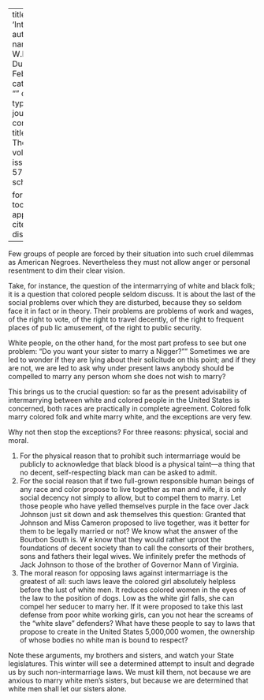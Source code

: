 
---
title: 'Intermarriage'
author:
  - name:
      given: W.E.B.
      family: Du Bois
date: Feb. 1913
categories: 
  - ""
citation: 
  type: article-journal
  container-title: The Crisis
  volume: 5
  issue: 4
  page: 57
google-scholar: true

format:
  html:
    toc: false
    appendix-cite-as: display
---


Few  groups of people are forced by their situation into such cruel dilem­mas as American Ne­groes. Nevertheless they must not allow anger or personal resentment to dim their clear vision.

Take, for instance, the question of the intermarrying of white and black folk; it is a question that colored people sel­dom discuss. It is about the last of the social problems over which they are dis­turbed, because they so seldom face it in fact or in theory. Their problems are problems of work and wages, of the right to vote, of the right to travel decently, of the right to frequent places of pub­ lic amusement, of the right to public security.

White people, on the other hand, for the most part profess to see but one prob­lem: "Do you want your sister to marry a Nigger?"" Sometimes we are led to wonder if they are lying about their solicitude on this point; and if they are not, we are led to ask why under present laws anybody should be compelled to marry any person whom she does not wish to marry?

This brings us to the crucial question: so far as the present advisability of intermarrying between white and colored people in the United States is concerned, both races are practically in complete agreement. Colored folk marry colored folk and white marry white, and the exceptions are very few.

Why not then stop the exceptions? For three reasons: physical, social and moral.

1. For the physical reason that to prohibit such intermarriage would be publicly to acknowledge that black blood is a physical taint---a thing that no decent, self-respecting black man can be asked to admit.
2. For the social reason that if two full-grown responsible human beings of any race and color propose to live to­gether as man and wife, it is only social decency not simply to allow, but to com­pel them to marry. Let those people who have yelled themselves purple in the face over Jack Johnson just sit down and ask themselves this question: Granted that Johnson and Miss Cameron proposed to live together, was it better for them to be legally married or not? We know what the answer of the Bourbon South is. W e know that they would rather uproot the foundations of decent society than to call the consorts of their brothers, sons and fathers their legal wives. We infinitely prefer the methods of Jack Johnson to those of the brother of Governor Mann of Virginia.
3. The moral reason for opposing laws against intermarriage is the greatest of all: such laws leave the colored girl absolutely helpless before the lust of white men. It reduces colored women in the eyes of the law to the position of  dogs. Low as the white girl falls, she can compel her seducer to marry her. If it were proposed to take this last defense from poor white working girls, can you not hear the screams of the "white slave" defenders? What have these people to say to laws that propose to create in the United States 5,000,000 women, the ownership of whose bodies no white man is bound to respect?

Note these arguments, my brothers and sisters, and watch your State legislatures. This winter will see a determined attempt to insult and degrade us by such non-intermarriage laws. We must kill them, not because we are anxious to marry white men's sisters, but because we are determined that white men shall let our sisters alone.

